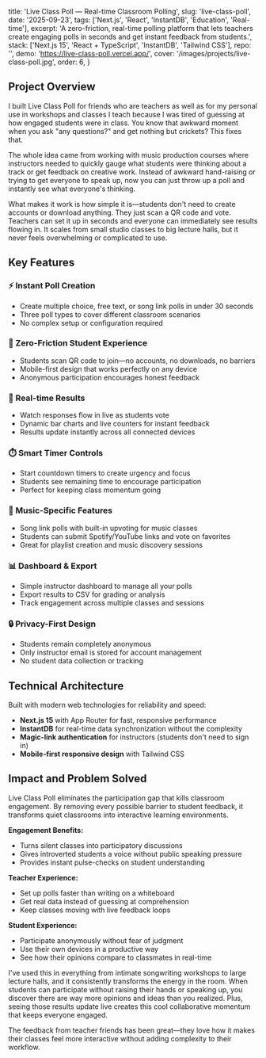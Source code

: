  title: 'Live Class Poll — Real-time Classroom Polling',
  slug: 'live-class-poll',
  date: '2025-09-23',
  tags: ['Next.js', 'React', 'InstantDB', 'Education', 'Real-time'],
  excerpt: 'A zero-friction, real-time polling platform that lets teachers create engaging polls in seconds and get instant feedback from students.',
  stack: ['Next.js 15', 'React + TypeScript', 'InstantDB', 'Tailwind CSS'],
  repo: '',
  demo: 'https://live-class-poll.vercel.app/',
  cover: '/images/projects/live-class-poll.jpg',
  order: 6,
}

## Project Overview

I built Live Class Poll for friends who are teachers as well as for my personal use in workshops and classes I teach because I was tired of guessing at how engaged students were in class. You know that awkward moment when you ask "any questions?" and get nothing but crickets? This fixes that.

The whole idea came from working with music production courses where instructors needed to quickly gauge what students were thinking about a track or get feedback on creative work. Instead of awkward hand-raising or trying to get everyone to speak up, now you can just throw up a poll and instantly see what everyone's thinking.

What makes it work is how simple it is—students don't need to create accounts or download anything. They just scan a QR code and vote. Teachers can set it up in seconds and everyone can immediately see results flowing in. It scales from small studio classes to big lecture halls, but it never feels overwhelming or complicated to use.

## Key Features

### ⚡ Instant Poll Creation
- Create multiple choice, free text, or song link polls in under 30 seconds
- Three poll types to cover different classroom scenarios
- No complex setup or configuration required

### 📱 Zero-Friction Student Experience
- Students scan QR code to join—no accounts, no downloads, no barriers
- Mobile-first design that works perfectly on any device
- Anonymous participation encourages honest feedback

### 🔴 Real-time Results
- Watch responses flow in live as students vote
- Dynamic bar charts and live counters for instant feedback
- Results update instantly across all connected devices

### ⏱️ Smart Timer Controls
- Start countdown timers to create urgency and focus
- Students see remaining time to encourage participation
- Perfect for keeping class momentum going

### 🎵 Music-Specific Features
- Song link polls with built-in upvoting for music classes
- Students can submit Spotify/YouTube links and vote on favorites
- Great for playlist creation and music discovery sessions

### 📊 Dashboard & Export
- Simple instructor dashboard to manage all your polls
- Export results to CSV for grading or analysis
- Track engagement across multiple classes and sessions

### 🔒 Privacy-First Design
- Students remain completely anonymous
- Only instructor email is stored for account management
- No student data collection or tracking

## Technical Architecture

Built with modern web technologies for reliability and speed:

- **Next.js 15** with App Router for fast, responsive performance
- **InstantDB** for real-time data synchronization without the complexity
- **Magic-link authentication** for instructors (students don't need to sign in)
- **Mobile-first responsive design** with Tailwind CSS

## Impact and Problem Solved

Live Class Poll eliminates the participation gap that kills classroom engagement. By removing every possible barrier to student feedback, it transforms quiet classrooms into interactive learning environments.

**Engagement Benefits:**
- Turns silent classes into participatory discussions
- Gives introverted students a voice without public speaking pressure
- Provides instant pulse-checks on student understanding

**Teacher Experience:**
- Set up polls faster than writing on a whiteboard
- Get real data instead of guessing at comprehension
- Keep classes moving with live feedback loops

**Student Experience:**
- Participate anonymously without fear of judgment
- Use their own devices in a productive way
- See how their opinions compare to classmates in real-time

I've used this in everything from intimate songwriting workshops to large lecture halls, and it consistently transforms the energy in the room. When students can participate without raising their hands or speaking up, you discover there are way more opinions and ideas than you realized. Plus, seeing those results update live creates this cool collaborative momentum that keeps everyone engaged.

The feedback from teacher friends has been great—they love how it makes their classes feel more interactive without adding complexity to their workflow.


